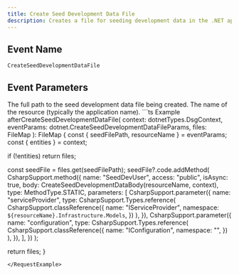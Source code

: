 ```yaml
---
title: Create Seed Development Data File
description: Creates a file for seeding development data in the .NET application.
---
```


## Event Name

`CreateSeedDevelopmentDataFile`

## Event Parameters

<ResponseField name="seedFilePath" type="string">
  The full path to the seed development data file being created.
</ResponseField>

<ResponseField name="resourceName" type="string">
  The name of the resource (typically the application name).
</ResponseField>

<RequestExample>
```ts Example
afterCreateSeedDevelopmentDataFile(
  context: dotnetTypes.DsgContext,
  eventParams: dotnet.CreateSeedDevelopmentDataFileParams,
  files: FileMap<Class>
): FileMap<Class> {
  const { seedFilePath, resourceName } = eventParams;
  const { entities } = context;

  if (!entities) return files;

  const seedFile = files.get(seedFilePath);
  seedFile?.code.addMethod(
    CsharpSupport.method({
      name: "SeedDevUser",
      access: "public",
      isAsync: true,
      body: CreateSeedDevelopmentDataBody(resourceName, context),
      type: MethodType.STATIC,
      parameters: [
        CsharpSupport.parameter({
          name: "serviceProvider",
          type: CsharpSupport.Types.reference(
            CsharpSupport.classReference({
              name: "IServiceProvider",
              namespace: `${resourceName}.Infrastructure.Models`,
            })
          ),
        }),
        CsharpSupport.parameter({
          name: "configuration",
          type: CsharpSupport.Types.reference(
            CsharpSupport.classReference({
              name: "IConfiguration",
              namespace: "",
            })
          ),
        }),
      ],
    })
  );

  return files;
}
```
</RequestExample>